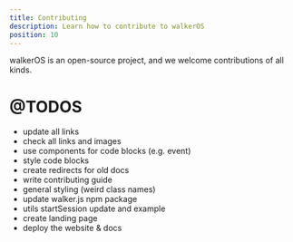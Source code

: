 ```yaml
---
title: Contributing
description: Learn how to contribute to walkerOS
position: 10
---
```


walkerOS is an open-source project, and we welcome contributions of all kinds.

# @TODOS

- update all links
- check all links and images
- use components for code blocks (e.g. event)
- style code blocks
- create redirects for old docs
- write contributing guide
- general styling (weird class names)
- update walker.js npm package
- utils startSession update and example
- create landing page
- deploy the website & docs
